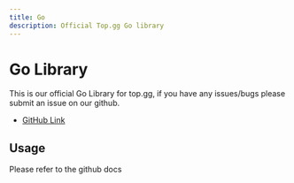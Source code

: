 ```yaml
---
title: Go
description: Official Top.gg Go library
---
```


# Go Library

This is our official Go Library for top.gg, if you have any issues/bugs please submit an issue on our github.

- [GitHub Link](https://github.com/top-gg/go-sdk)

## Usage

Please refer to the github docs
